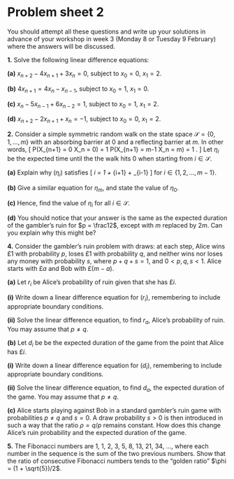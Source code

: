 # Problem sheet 2  {.unnumbered #P02}

<!--
<style>
.fold-btn { 
  float: right; 
  margin: -12px 0 0 0;
}
</style

<script type="text/javascript">
$(document).ready(function() {
  $folds = $(".myanswers");
  $folds.wrapInner("<div class=\"fold-blck\">"); // wrap a div container around content
  $folds.prepend("<button class=\"fold-btn\">Show solution</button>");  // add a button
  $(".fold-blck").toggle();  // fold all blocks
  $(".fold-btn").on("click", function() {  // add onClick event
    $(this).text($(this).text() === "Hide solution" ? "Show solution" : "Hide solution");  // if the text equals "Fold", change it to "Unfold"or else to "Fold" 
    $(this).next(".fold-blck").toggle("linear");  // "swing" is the default easing function. This can be further customized in its speed or the overall animation itself.
  })
});
</script>
-->

<style>
.myanswers { 
display: none !important;
}
</style>



::: {.mysummary}
You should attempt all these questions and write up your solutions in advance of your workshop in week 3 (Monday 8 or Tuesday 9 February) where the answers will be discussed.
:::


::::: {.myq}
**1.** Solve the following linear difference equations:

:::: {.subq}
**(a)** $x_{n+2} - 4x_{n+1} + 3x_{n} = 0$, subject to $x_0 = 0$, $x_1 = 2$.

::: {.myanswers data-latex=""}
*Solution.* The characteristic equation is $\lambda^2 - 4\lambda + 3 = 0$, which factorises as $(\lambda - 3)(\lambda - 1) = 0$, with solutions $\lambda = 1,3$, so the general solution is $x_n = A1^n + B3^n = A + B3^n$. The initial conditions give $A+B = 0$ and $A + 3B = 2$, meaning $B = 1$ and $A = -1$. Hence the solution is $x_n = 3^n - 1$.
:::
::::

:::: {.subq}
**(b)** $4x_{n+1} = 4x_n - x_{n-1}$, subject to $x_0 = 1$, $x_1 = 0$.

::: {.myanswers data-latex=""}
*Solution.* First, we rearrange to $4x_{n+1} - 4x_n + x_{n-1} = 0$. The characteristic equation is $4\lambda^2 - 4\lambda + 1 = 0$, which factorises as $(2\lambda - 1)^2 = 0$, which has a repeated root $\lambda = \frac12$, so the general solution is $x_n = (A + Bn)(\frac12)^n$. The initial conditions give $A=1$ and $(A + B)/2 = 0$, meaning $B = -1$. Hence the solution is $x_n = (1 - n)(\frac12)^n$.
:::
::::

:::: {.subq}
**(c)** $x_n-5x_{n-1} + 6x_{n-2} = 1$, subject to $x_0 = 1$, $x_1 = 2$.

::: {.myanswers data-latex=""}
*Solution.* The characteristic equation is $\lambda^2 - 5\lambda + 6 = 0$, which factorises as $(\lambda - 2)(\lambda - 3) = 0$, with solutions $\lambda = 2,3$, so the general solution to the homogeneous equation is $A2^n + B3^n$. For a particular solution, we guess a solution of the form $x_n = C$; substituting this into the inhomogeneous equation gives $C - 5C + 6C = 1$, so $C = \frac12$. So the general solution to the inhomogeneous equation is $x_n = A2^n + B3^n + \frac12$. The initial conditions give $A+B \frac12= 1$ and $2A + 3B + \frac12= 2$, which is solved by $B = \frac12$ and $A = 0$. Hence the solution is $x_n = \frac12 3^n + \frac12 = (3^n + 1)/2$.
:::
::::

:::: {.subq}
**(d)** $x_{n+2} - 2x_{n+1} + x_n = -1$, subject to $x_0 = 0$, $x_1 = 2$.

::: {.myanswers data-latex=""}
*Solution.* The characteristic equation is $\lambda^2 - 2\lambda + 1 = 0$, which factorises as $(\lambda - 1)^2 = 0$, with a repeated root $\lambda = 1$, so the general solution to the homogeneous equation is $(A + Bn)1^n = A + Bn$. For a particular solution, since constant and linear terms will equal $0$, not $-1$, we guess a solution of the form $x_n = Cn^2$; substituting this into the inhomogeneous equation gives
	\[ C(n+2)^2 - 2C(n+1)^2 + Cn^2 = 2C = -1  \]
so $C = -\frac12$. So the general solution to the inhomogeneous equation is $x_n = A + Bn - \frac12 n^2$. The initial conditions give $A = 0$ and $A + B - \frac12= 2$, so $B = \frac52$. Hence the solution is $x_n = \frac52n - \frac12n^2 = \frac n2(5-n)$.
:::
::::
:::::

::::: {.myq}
**2.** Consider a simple symmetric random walk on the state space $\mathcal{S} = \{0,1,\ldots ,m\}$ with an absorbing barrier at $0$ and a reflecting barrier at $m$. In other words,
\[ \mathbb P(X_{n+1} = 0 \mid X_n = 0) = 1 \quad \text{and} \quad  \mathbb P(X_{n+1} = m-1 \mid X_n = m) = 1 . \]
Let $\eta_i$ be the expected time until the the walk hits $0$ when starting from $i \in \mathcal S$.

:::: {.subq}
**(a)** Explain why $(\eta_i)$ satisfies
	\[ \eta_i = 1 + \tfrac12 \eta_{i+1} +\tfrac12 \eta_{i-1} \]
	for $i \in \{1,2,\dots,m-1\}$.

::: {.myanswers data-latex=""}
*Solution.* We condition on the first step. The first step itself takes time 1. After that, with probability $\frac12$ we are at state $i+1$, with expected time remaining $\eta_{i+1}$, while with probability $\frac12$ we are at state $i-1$, with expected time remaining $\eta_{i-1}$.
:::
::::

:::: {.subq}
**(b)** Give a similar equation for $\eta_m$, and state the value of $\eta_0$.

::: {.myanswers data-latex=""}
*Solution.* From $m$, we move to $m-1$ with certainty, so conditioning on the first step gives $\eta_m = 1 + \eta_{m-1}$.
	
Clearly $\eta_0 = 0$, as we stop immediately.
:::
::::

:::: {.subq}
**(c)** Hence, find the value of $\eta_i$ for all $i \in \mathcal S$.

::: {.myanswers data-latex=""}
*Solution.* We rewrite the equation as $\eta_{i+1} - 2 \eta_i + \eta_{i-1} = -2$. This has characteristic equation $\lambda^2 - 2\lambda + 1 = 0$, which factorises as $(\lambda-1)^2$, with a repeated root of $1$, so the general solution to the homogeneous equation is $A + Bi$. By the same logic as before, we attempt a particular solution of the form $\eta_i = Ci^2$, which gives
	\[ C(i+1)^2 - 2Ci^2 + C(i-1)^2 = 2C = -2 ,   \]
so $C = -1$. The general solution to the inhomogeneous equation is therefore $\eta_i = A + Bi - i^2$. From the boundary condition $k_0 = 0$ we have $A = 0$. From the boundary condition $k_m = 1 + k_{m-1}$ we have
	\[ Bm - m^2 = 1 + B(m-1) - (m-1)^2 = Bm - B - m^2 +2m  , \]
giving $B = 2m$. Therefore the solution is $\eta_i = 2mi - i^2 = i(2m - i)$.
:::
::::

:::: {.subq}
**(d)** You should notice that your answer is the same as the expected duration of the gambler's ruin for $p = \frac12$, except with $m$ replaced by $2m$. Can you explain why this might be?

::: {.myanswers data-latex=""}
*Solution.* This is an example of the **reflection principle**. Let $(Y_n)$ be a gambler's ruin (simple random walk with two absorbing barriers) on $\{0,1,\dots, 2m\}$. Then consider placing a mirror at $m$, and viewing the Markov chain so that it remains in the first half $\{0,1,\dots,m\}$; more formally, we consider $(X_n)$ where
	\[ X_n = \begin{cases} Y_n & \text{if $Y_n \leq m$} \\
	                  2m - Y_n & \text{if $Y_n > m$.} \end{cases}   \]
	Then $(X_n)$ is the half-reflecting random walk we consider in this question. Further, $(X_n)$ is absorbed at $0$ when $(Y_n)$ is absorbed at either $0$ or $2m$, which has the given expected time $i(2m-i)$.
:::
::::
:::::


:::::: {.myq}
**4.** Consider the gambler's ruin problem with draws: at each step, Alice wins £1 with probability $p$, loses £1 with probability $q$, and neither wins nor loses any money with probability $s$, where $p + q +s = 1$, and $0 < p,q,s<1$. Alice starts with £$a$ and Bob with £$(m-a)$.

::::: {.subq}
**(a)** Let $r_i$ be Alice's probability of ruin given that she has £$i$.

:::: {.subq}
**(i)** Write down a linear difference equation for $(r_i)$, remembering to include appropriate boundary conditions.

::: {.myanswers data-latex=""}
*Solution.* By conditioning on the first step, we have
	\[ r_i = pr_{i+1} + sr_i + qr_{i-1} , \]
which can be rearranged to 
	\[ pr_{i+1} - (1-s)r_i + qr_{i-1} = 0 . \]
The boundary conditions are $r_0 = 1$ and $r_m = 0$.	
:::
::::

:::: {.subq}
**(ii)** Solve the linear difference equation, to find $r_a$, Alice's probability of ruin. You may assume that $p \neq q$.

::: {.myanswers data-latex=""}
*Solution.* The characteristic equation is $p\lambda^2 - (1-s)\lambda + q = 0$, which factorises as $(p\lambda - q)(\lambda - 1) = 0$, since $p + q = 1-s$. The solutions are $\lambda = q/p = \rho$ and $\lambda = 1$. Since we assume $p \neq q$, we have that $\rho \neq 1$, so we have unique roots, and general solution
	$r_i = A + B \rho^i$. The boundary conditions give $A + B = 1$ and $A + B\rho^m = 0$, meaning that $B = 1/(1-\rho^m)$ and $A = -\rho^m/(1-\rho^m)$, so the solution is
	\[ r_i = -\frac{\rho^m}{1-\rho^m} + \frac{1}{1-\rho^m}\rho^i = \frac{\rho^i - \rho^m}{1-\rho^m}.   \]
:::
::::
:::::

::::: {.subq}
**(b)** Let $d_i$ be be the expected duration of the game from the point that Alice has £$i$.

:::: {.subq}
**(i)** Write down a linear difference equation for $(d_i)$, remembering to include appropriate boundary conditions.

::: {.myanswers data-latex=""}
*Solution.* By conditioning on the first step, we have
	\[ d_i = p(1 + d_{i+1}) + s(1 + d_i) + q(1 + d_{i-1}) ,  \]
which after rearranging gives
	\[ pd_{i+1} - (1-s)d_i + qd_{i-1} = -1.  \]
The boundary conditions are $d_0 = 0$ and $d_m = 0$.
:::
::::

:::: {.subq}
**(ii)** Solve the linear difference equation, to find $d_a$, the expected duration of the game. You may assume that $p \neq q$.

::: {.myanswers data-latex=""}
*Solution.* As before, the solution to the homogeneous equation is $A + B\rho^i$. We try a particular solution of the for $d_i = Ci$, and find that
	\[ pC(i+1) -(1-s)Ci + qC(i-1) = C(p-q) = -1 ,\]
so $C= 1/(q-p)$, and the general solution to the inhomogeneous equation is
	\[ d_i = A + B\rho^i + \frac{i}{q-p} .  \]
The boundary conditions give $A + B = 0$ and $A + B \rho^m + m/(q-p) = 0$, meaning that
	\[ B = -A = \frac{m}{q-p} \frac{1}{1-\rho^m} . \]
Hence the solution is
	\[ d_i = \frac{1}{q-p} \left(i - m\frac{1-\rho^i}{1-\rho^m} \right) .   \]
:::
::::
:::::

:::: {.subq}
**(c)** Alice starts playing against Bob in a standard gambler's ruin game with probabilities $p \neq q$ and $s = 0$. A draw probability $s > 0$ is then introduced in such a way that the ratio $\rho = q/p$ remains constant. How does this change Alice's ruin probability and the expected duration of the game.

::: {.myanswers data-latex=""}
*Solution.* The ruin probability does not change, as we see immediately. This is not surprising, as the win and lose probabilities for a round conditional on the round not being a draw have stayed the same.

The expected duration of the game increases. If $\rho = q/p$ stays the same while introducing a draw probability $s$, then the "new" $q$ and $p$ are $(1-s)q$ and $(1-s)p$, so $q-p$ becomes$(1-s)q - (1-s)p = (1-s)(q-p)$. Hence expected duration goes up by a factor of $1/(1-s)$. This makes sense, since number of rounds until a non-draw result is a geometric distribution with expectation $1/(1-s)$, so each step takes $1/(1-s)$ times as long on average.
:::
::::
::::::


:::: {.myq}
**5.** The Fibonacci numbers are 1, 1, 2, 3, 5, 8, 13, 21, 34, ..., where each number in the sequence is the sum of the two previous numbers. Show that the ratio of consecutive Fibonacci numbers tends to the "golden ratio" $\phi = (1 + \sqrt{5})/2$.

::: {.myanswers data-latex=""}
*Solution.* The Fibonacci numbers $(F_n)$ satisfy $F_{n+1} = F_n + F_{n-1}$, which rearranges to $F_{n+1} -F_n - F_{n-1} = 0$. The is a linear difference equation with characteristic equation $\lambda^2 - \lambda - 1 = 0$. This has two solutions, which can be found using the quadratic formula. The solution with larger absolute value is $\lambda_1 = (1+\sqrt{5})/2 = \phi$, the golden ratio, and the solution with smaller absolute value is $\lambda_2 = (1-\sqrt{5})/2$. Hence, the general solution to the equation is $F_n = A\phi^n + B\lambda_2^n$. We could use the initial conditions $F_1 = 1$ and $F_2 = 1$ to find $A$ and $B$, but there's no need to here.

The ratio of consecutive Fibonacci numbers is
\[ \frac{F_{n+1}}{F_n} = \frac{A\phi^{n+1} + B\lambda_2^{n+1}}{A\phi^n + B\lambda_2^n} = \frac{\phi + B\lambda_2^{n+1}/A\phi^n}{1 + B\lambda_2^n/A\phi^n} \to \frac{\phi + 0}{1 + 0} = \phi \]
as $n \to \infty$, since $|\lambda_2/\phi| < 1$ means that $\lambda_2^n / \phi^n \to 0$.
:::
::::



